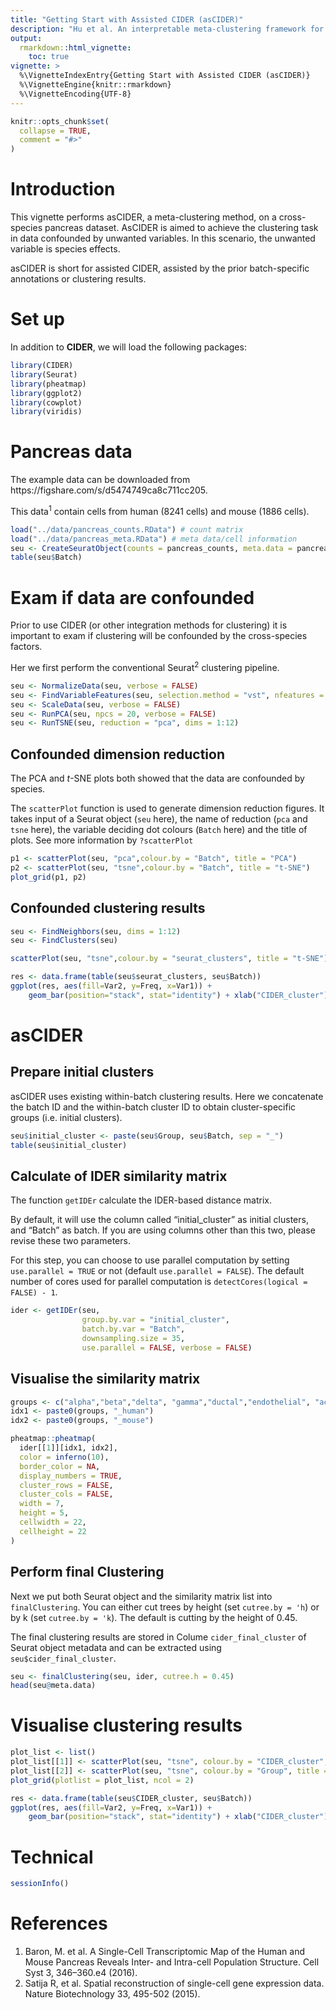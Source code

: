 ```yaml
---
title: "Getting Start with Assisted CIDER (asCIDER)"
description: "Hu et al. An interpretable meta-clustering framework for single-cell RNA-Seq data integration and evaluation"
output: 
  rmarkdown::html_vignette:
    toc: true
vignette: >
  %\VignetteIndexEntry{Getting Start with Assisted CIDER (asCIDER)}
  %\VignetteEngine{knitr::rmarkdown}
  %\VignetteEncoding{UTF-8}
---
```


```r
knitr::opts_chunk$set(
  collapse = TRUE,
  comment = "#>"
)
```

# Introduction

This vignette performs asCIDER, a meta-clustering method, on a cross-species pancreas dataset. AsCIDER is aimed to achieve the clustering task in data confounded by unwanted variables. In this scenario, the unwanted variable is species effects.

asCIDER is short for assisted CIDER, assisted by the prior batch-specific annotations or clustering results.

# Set up

In addition to **CIDER**, we will load the following packages:

```r
library(CIDER)
library(Seurat)
library(pheatmap)
library(ggplot2)
library(cowplot)
library(viridis)
```

# Pancreas data

The example data can be downloaded from https://figshare.com/s/d5474749ca8c711cc205. 

This data$^1$ contain cells from human (8241 cells) and mouse (1886 cells).

```r
load("../data/pancreas_counts.RData") # count matrix
load("../data/pancreas_meta.RData") # meta data/cell information
seu <- CreateSeuratObject(counts = pancreas_counts, meta.data = pancreas_meta)
table(seu$Batch)
```

# Exam if data are confounded

Prior to use CIDER (or other integration methods for clustering) it is important to exam if clustering will be confounded by the cross-species factors.


Her we first perform the conventional Seurat$^2$ clustering pipeline.

```r
seu <- NormalizeData(seu, verbose = FALSE)
seu <- FindVariableFeatures(seu, selection.method = "vst", nfeatures = 2000, verbose = FALSE)
seu <- ScaleData(seu, verbose = FALSE)
seu <- RunPCA(seu, npcs = 20, verbose = FALSE)
seu <- RunTSNE(seu, reduction = "pca", dims = 1:12)
```

## Confounded dimension reduction 

The PCA and *t*-SNE plots both showed that the data are confounded by species. 

The `scatterPlot` function is used to generate dimension reduction figures. It takes input of a Seurat object (`seu` here), the name of reduction (`pca` and `tsne` here), the variable deciding dot colours (`Batch` here) and the title of plots. See more information by `?scatterPlot`

```r
p1 <- scatterPlot(seu, "pca",colour.by = "Batch", title = "PCA") 
p2 <- scatterPlot(seu, "tsne",colour.by = "Batch", title = "t-SNE") 
plot_grid(p1, p2)
```

## Confounded clustering results

```r
seu <- FindNeighbors(seu, dims = 1:12)
seu <- FindClusters(seu)

scatterPlot(seu, "tsne",colour.by = "seurat_clusters", title = "t-SNE") 
```

```r
res <- data.frame(table(seu$seurat_clusters, seu$Batch))
ggplot(res, aes(fill=Var2, y=Freq, x=Var1)) + 
    geom_bar(position="stack", stat="identity") + xlab("CIDER_cluster") + ylab("Proportions")
```


# asCIDER

## Prepare initial clusters

asCIDER uses existing within-batch clustering results. Here we concatenate the batch ID and the within-batch cluster ID to obtain cluster-specific groups (i.e. initial clusters).

```r
seu$initial_cluster <- paste(seu$Group, seu$Batch, sep = "_")
table(seu$initial_cluster)
```

## Calculate of IDER similarity matrix

The function `getIDEr` calculate the IDER-based distance matrix. 

By default, it will use the column called "initial_cluster" as initial clusters, and "Batch" as batch. If you are using columns other than this two, please revise these two parameters.

For this step, you can choose to use parallel computation by setting `use.parallel = TRUE` or not (default `use.parallel = FALSE`). The default number of cores used for parallel computation is `detectCores(logical = FALSE) - 1`.

```r
ider <- getIDEr(seu, 
                group.by.var = "initial_cluster",
                batch.by.var = "Batch",
                downsampling.size = 35, 
                use.parallel = FALSE, verbose = FALSE)
```

## Visualise the similarity matrix

```r
groups <- c("alpha","beta","delta", "gamma","ductal","endothelial", "activated_stellate", "quiescent_stellate", "macrophage")
idx1 <- paste0(groups, "_human")
idx2 <- paste0(groups, "_mouse")

pheatmap::pheatmap(
  ider[[1]][idx1, idx2],
  color = inferno(10),
  border_color = NA,
  display_numbers = TRUE,
  cluster_rows = FALSE,
  cluster_cols = FALSE,
  width = 7,
  height = 5,
  cellwidth = 22,
  cellheight = 22
)
```


## Perform final Clustering

Next we put both Seurat object and the similarity matrix list into `finalClustering`. You can either cut trees by height (set `cutree.by = 'h`) or by k (set `cutree.by = 'k`). The default is cutting by the height of 0.45.

The final clustering results are stored in Colume `cider_final_cluster` of Seurat object metadata and can be extracted using `seu$cider_final_cluster`.

```r
seu <- finalClustering(seu, ider, cutree.h = 0.45)
head(seu@meta.data)
```

# Visualise clustering results

```r
plot_list <- list()
plot_list[[1]] <- scatterPlot(seu, "tsne", colour.by = "CIDER_cluster", title = "asCIDER clustering results") 
plot_list[[2]] <- scatterPlot(seu, "tsne", colour.by = "Group", title = "Ground truth of cell populations") 
plot_grid(plotlist = plot_list, ncol = 2)
```

```r
res <- data.frame(table(seu$CIDER_cluster, seu$Batch))
ggplot(res, aes(fill=Var2, y=Freq, x=Var1)) + 
    geom_bar(position="stack", stat="identity") + xlab("CIDER_cluster") + ylab("Proportions")
```

# Technical

```r
sessionInfo()
```


# References

1. Baron, M. et al. A Single-Cell Transcriptomic Map of the Human and Mouse Pancreas Reveals Inter- and Intra-cell Population Structure. Cell Syst 3, 346–360.e4 (2016).
2. Satija R, et al. Spatial reconstruction of single-cell gene expression data. Nature Biotechnology 33, 495-502 (2015). 
